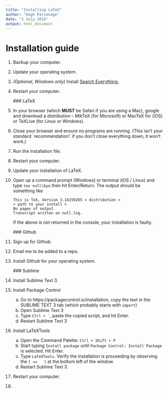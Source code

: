 ```yaml
---
title: "Installing LaTeX"
author: "Hugh Parsonage"
date: "2 July 2016"
output: html_document
---
```


# Installation guide

1. Backup your computer.
1. Update your operating system.
1. *(Optional, Windows only)* Install [Search Everything.](https://www.voidtools.com/)
2. Restart your computer.

    ### LaTeX
    
3. In your browser (which **MUST** be Safari if you are using a Mac), google and download a *distribution* -- MikTeX (for Microsoft) or MacTeX for (iOS) or TeXLive (for Linux or Windows).
4. Close your browser and ensure no programs are running. (This isn't your standard `recommendation': if you don't close everything down, it won't work.)
5. Run the installation file.
6. Restart your computer.
7. Update your installation of LaTeX.
8. Open up a command prompt (Windows) or terminal (iOS / Linux) and type `tex null\bye` then hit Enter/Return. The output should be something like

    ```
    This is TeX, Version 3.14159265 < distribution >
    < path to your install > 
    No pages of output.
    Transcript written on null.log.
    ```
    
    If the above is not returned in the console, your installation is faulty. 
    
    ### Github
    
9. Sign up for Github. 
9. Email me to be added to a repo.
9. Install Github for your operating system.

    ### Sublime
    
9. Install Sublime Text 3.
9. Install Package Control
    a. Go to https://packagecontrol.io/installation, copy the text in the SUBLIME TEXT 3 tab (which probably starts with `import `)
    b. Open Sublime Text 3
    c. Type ``Ctrl + ` ``, paste the copied script, and hit Enter.
    d. Restart Sublime Text 3
9. Install LaTeXTools
    a. Open the Command Palette: `Ctrl + Shift + P`
    b. Start typing `Install package` until `Package Control: Install Package` is selected. Hit Enter.
    c. Type `LaTeXTools`. Verify the installation is proceeding by observing the `[ ==   ]` at the bottom left of the window.
    d. Restart Sublime Text 3.
9. Restart your computer.

9. 